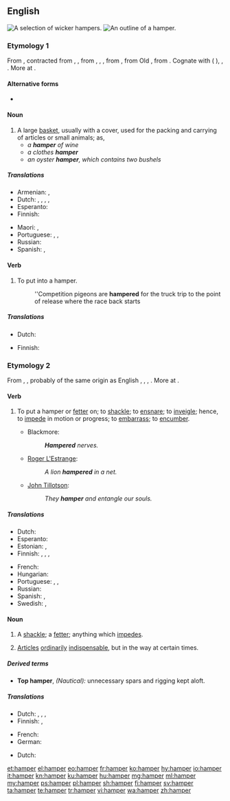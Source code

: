 ==English==
{{wikipedia}}
[[Image:Baskets Wicker.jpg|thumb|A selection of wicker hampers.]]
[[Image:Hamper.jpg|thumb|An outline of a hamper.]]

===Etymology 1===
From {{etyl|enm|en}} {{term|hamper|lang=enm}}, contracted from {{term|hanaper|lang=enm}}, {{term|hanypere|lang=enm}}, from {{etyl|xno|en}} {{term|hanaper|lang=fro}}, {{etyl|fro|en}} {{term|hanapier|lang=fro}}, {{term|hanepier||case for holding a large goblet or cup}}, from {{term|hanap||goblet, drinking cup|lang=fro}}, from Old {{etyl|frk|en}} {{m|frk|*hnapp||cup, bowl, basin}}, from {{etyl|gem-pro|en}} {{m|gem-pro|*hnappaz||cup, bowl}}. Cognate with {{etyl|goh|-}} {{term|hnapf||cup, bowl, basin|lang=goh}} ({{etyl|de|-}} {{term|Napf||bowl|lang=de}}), {{etyl|nl|-}} {{term|nap||cup|lang=nl}}, {{etyl|ang|-}} {{term|hnæpp||bowl|lang=ang}}. More at {{l/en|nap}}.

====Alternative forms====
* {{l|en|hampire}}

====Noun====
{{en-noun}}

# A large [[basket]], usually with a cover, used for the packing and carrying of articles or small animals; as,
#* ''a '''hamper''' of wine''
#* ''a clothes '''hamper'''''
#* ''an oyster '''hamper''', which contains two bushels''

=====Translations=====
{{trans-top|large basket}}
* Armenian: {{t|hy|զամբյուղ}}, {{t|hy|կողով}}
* Dutch: {{t+|nl|korf}}, {{t+|nl|mand|m}}, {{t|nl|pakmand|m}}, {{t|nl|sluitmand|m}}, {{t|nl|wasmand|m}}
* Esperanto: {{t|eo|korbo}}
* Finnish: {{t+|fi|kori}}
{{trans-mid}}
* Maori: {{t|mi|whakatomo}}, {{t|mi|tokanga}} {{qualifier|for food}}
* Portuguese: {{t+|pt|balaio|m}}, {{t|pt|seira|f}}, {{t+|pt|canastra|f}}
* Russian: {{t+|ru|корзина|f}}
* Spanish: {{t+|es|cesta|f}}, {{t+|es|canasta|f}}
{{trans-bottom}}

====Verb====
{{en-verb}}

# {{context|transitive|lang=en}} To put into a hamper.
#: ''Competition pigeons are '''hampered''' for the truck trip to the point of release where the race back starts

=====Translations=====
{{trans-top|to put into a hamper}}
* Dutch: {{t|nl|inkorven}}
{{trans-mid}}
* Finnish: {{t+|fi|[[panna]] [[koriin]]}}
{{trans-bottom}}

===Etymology 2===
From {{etyl|enm|en}} {{term|hamperen|lang=enm}}, {{term|hampren||to hamper, oppress|lang=enm}}, probably of the same origin as English {{term|hamble||to limp|lang=en}}, {{etyl|sco|-}} {{term|hamp||to halt in walking, stutter|lang=sco}}, {{etyl|nl|-}} {{term|haperen||to falter, hesitate|lang=nl}}, {{etyl|de|-}} {{term|hemmen||to stop, hinder, check|lang=de}}. More at {{l|en|hamble}}.

====Verb====
{{en-verb}}

# {{context|transitive|lang=en}} To put a hamper or [[fetter]] on; to [[shackle]]; to [[ensnare]]; to [[inveigle]]; hence, to [[impede]] in motion or progress; to [[embarrass]]; to [[encumber]].
#* Blackmore:
#*: '''''Hampered''' nerves.''
#* [[w:Roger L'Estrange|Roger L'Estrange]]:
#*: ''A lion '''hampered''' in a net.''
#* [[w:John Tillotson|John Tillotson]]:
#*: ''They '''hamper''' and entangle our souls.''

=====Translations=====
{{trans-top|To put a hamper or fetter on; to shackle; to ensnare; to inveigle}}
* Dutch: {{t+|nl|blokkeren}}
* Esperanto: {{t|eo|malhelpi}}
* Estonian: {{t|et|takistama}}, {{t|et|segama}}
* Finnish: {{t|fi|kahlita}}, {{t+|fi|haitata}}, {{t+|fi|vaikeuttaa}}, {{t+|fi|estää}}
{{trans-mid}}
* French: {{t+|fr|entraver}}
* Hungarian: {{t+|hu|gátol}}
* Portuguese: {{t+|pt|impedir}}, {{t+|pt|estorvar}}, {{t+|pt|obstruir}}
* Russian: {{t+|ru|затруднять}}
* Spanish: {{t+|es|estorbar}}, {{t|es|obstaculizar}}
* Swedish: {{t+|sv|hindra}}, {{t+|sv|hämma}}
{{trans-bottom}}

====Noun====
{{en-noun}}

# A [[shackle]]; a [[fetter]]; anything which [[impede]]s.
# {{context|nautical|lang=en}} [[articles|Articles]] [[ordinary|ordinarily]] [[indispensable]], but in the way at certain times.

=====Derived terms=====
* '''Top hamper''', ''(Nautical):'' unnecessary spars and rigging kept aloft.

=====Translations=====
{{trans-top|anything which impedes}}
* Dutch: {{t+|nl|hindernis}}, {{t+|nl|beletsel|n}}, {{t|nl|obstakel|n}}, {{t|nl|struikelblok|n}}
* Finnish: {{t+|fi|este}}, {{t|fi|pidäke}}
{{trans-mid}}
* French: {{t+|fr|obstacle|m}}
* German: {{t+|de|Hindernis|n}}
{{trans-bottom}}

{{trans-top|articles ordinarily indispensable, but in the way at certain times}}
* Dutch: {{t+|nl|waarloos}}
{{trans-mid}}
{{trans-bottom}}

[[et:hamper]]
[[el:hamper]]
[[eo:hamper]]
[[fr:hamper]]
[[ko:hamper]]
[[hy:hamper]]
[[io:hamper]]
[[it:hamper]]
[[kn:hamper]]
[[ku:hamper]]
[[hu:hamper]]
[[mg:hamper]]
[[ml:hamper]]
[[my:hamper]]
[[ps:hamper]]
[[pl:hamper]]
[[sh:hamper]]
[[fi:hamper]]
[[sv:hamper]]
[[ta:hamper]]
[[te:hamper]]
[[tr:hamper]]
[[vi:hamper]]
[[wa:hamper]]
[[zh:hamper]]
